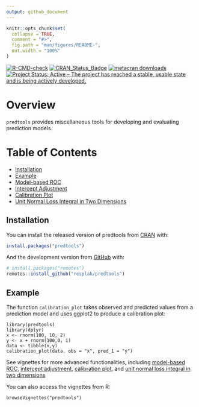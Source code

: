 ```yaml
---
output: github_document
---
```


```r
knitr::opts_chunk$set(
  collapse = TRUE,
  comment = "#>",
  fig.path = "man/figures/README-",
  out.width = "100%"
)
```

<!-- badges: starts -->

[![R-CMD-check](https://github.com/resplab/predtools/workflows/R-CMD-check/badge.svg)](https://github.com/resplab/predtools/actions) [![CRAN_Status_Badge](https://www.r-pkg.org/badges/version/predtools)](https://cran.r-project.org/package=predtools) [![metacran downloads](https://cranlogs.r-pkg.org/badges/predtools)](https://cran.r-project.org/package=predtools) [![Project Status: Active -- The project has reached a stable, usable state and is being actively developed.](https://www.repostatus.org/badges/latest/active.svg)](https://www.repostatus.org/#active)

<!-- badges: end -->

# Overview

`predtools` provides miscellaneous tools for developing and evaluating prediction models.

# Table of Contents

-   [Installation](#installation)
-   [Example](#example)
-   [Model-based ROC](https://resplab.github.io/predtools/articles/mROC.html)
-   [Intercept Adjustment](https://resplab.github.io/predtools/articles/interceptAdj.html)
-   [Calibration Plot](https://resplab.github.io/predtools/articles/calibPlot.html)
-   [Unit Normal Loss Integral in Two Dimensions](https://resplab.github.io/predtools/articles/UNLI2D.html)

## Installation {#installation}

You can install the released version of predtools from [CRAN](https://CRAN.R-project.org) with:

``` r
install.packages("predtools")
```

And the development version from [GitHub](https://github.com/) with:

``` r
# install.packages("remotes")
remotes::install_github("resplab/predtools")
```

## Example {#example}

The function `calibration_plot` takes observed and predicted values from a prediction model and uses ggplot2 to produce a calibration plot:

    library(predtools)
    library(dplyr)
    x <- rnorm(100, 10, 2)
    y <- x + rnorm(100,0, 1)
    data <- tibble(x,y)
    calibration_plot(data, obs = "x", pred_1 = "y")

See vignettes for more advanced functionalities, including [model-based ROC](https://resplab.github.io/predtools/articles/mROC.html), [intercept adjustment](https://resplab.github.io/predtools/articles/interceptAdj.html), [calibration plot](https://resplab.github.io/predtools/articles/calibPlot.html), and [unit normal loss integral in two dimensions](https://resplab.github.io/predtools/articles/UNLI2D.html)

You can also access the vignettes from R:

    browseVignettes("predtools")
